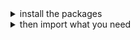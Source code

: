 
<details><summary>install the packages</summary>

Install from [the React bundle](?path=/docs/introduction-installation--page) or as a standalone component:

```bash dark
    npm install @orbit-ui/css-normalize @orbit-ui/tachyons @orbit-ui/semantic-ui-theme semantic-ui-react
```

</details>

<details><summary >then import what you need</summary>

<Fragment>{props.imports}</Fragment>

</details>





